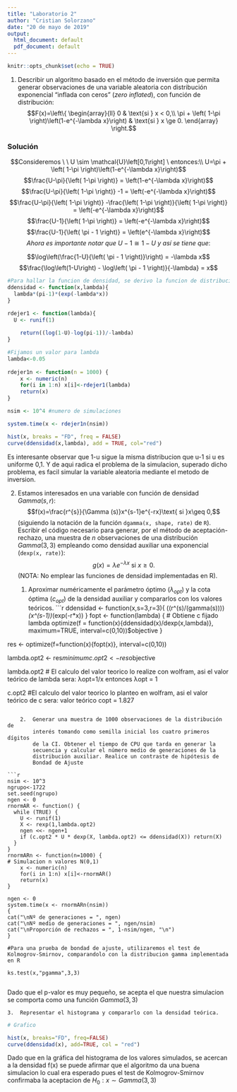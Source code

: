 ```yaml
---
title: "Laboratorio 2"
author: "Cristian Solorzano"
date: "20 de mayo de 2019"
output:
  html_document: default
  pdf_document: default
---
```


```r
knitr::opts_chunk$set(echo = TRUE)
```


1.  Describir un algoritmo basado en el método de inversión que permita generar
    observaciones de una variable aleatoria con distribución exponencial "inflada 
    con ceros" (*zero inflated*), con función de distribución: 
    $$F(x)=\left\{
    \begin{array}{ll}
    0 & \text{si } x < 0,\\
    \pi + \left( 1-\pi \right)\left(1-e^{-\lambda x}\right) & \text{si } x \ge 0.
    \end{array}
    \right.$$
    
### Solución
$$Consideremos \ \ U \sim \mathcal{U}\left[0,1\right] \ entonces:\\  U=\pi + \left( 1-\pi \right)\left(1-e^{-\lambda x}\right)$$
$$\frac{U-\pi}{\left( 1-\pi \right)} = \left(1-e^{-\lambda x}\right)$$
$$\frac{U-\pi}{\left( 1-\pi \right)} -1 = \left(-e^{-\lambda x}\right)$$
$$\frac{U-\pi}{\left( 1-\pi \right)} -\frac{\left( 1-\pi \right)}{\left( 1-\pi \right)} = \left(-e^{-\lambda x}\right)$$
$$\frac{U-1}{\left( 1-\pi \right)}  = \left(-e^{-\lambda x}\right)$$
$$\frac{U-1}{\left( \pi - 1 \right)}  = \left(e^{-\lambda x}\right)$$
$$Ahora\ es\ importante \ notar \ que \   U-1 \cong 1-U \ y\ así\ se\ tiene\ que:$$

$$\log\left(\frac{1-U}{\left( \pi - 1 \right)}\right)  = -\lambda x$$
$$\frac{\log\left(1-U\right) - \log\left( \pi - 1 \right)}{-\lambda}  =  x$$
```r
#Para hallar la funcion de densidad, se derivo la funcion de distribución y se obtuvo:
ddensidad <- function(x,lambda){
  lambda*(pi-1)*(exp(-lambda*x))
}

rdejer1 <- function(lambda){
  U <- runif(1)
  
    return((log(1-U)-log(pi-1))/-lambda)
}

#Fijamos un valor para lambda
lambda<-0.05
  
rdejer1n <- function(n = 1000) {
    x <- numeric(n)
    for(i in 1:n) x[i]<-rdejer1(lambda)
    return(x)
}

nsim <- 10^4 #numero de simulaciones

system.time(x <- rdejer1n(nsim))

hist(x, breaks = "FD", freq = FALSE)
curve(ddensidad(x,lambda), add = TRUE, col="red")
```

Es interesante observar que 1-u sigue la misma distribucion que u-1 si u es uniforme 0,1.
Y de aqui radica el problema de la simulacion, superado dicho problema, es facil simular la variable aleatoria mediante el metodo de inversion.


2.  Estamos interesados en una variable con función de densidad 
    $Gamma(s,r)$:
    $$f(x)=\frac{r^{s}}{\Gamma (s)}x^{s-1}e^{-rx}\text{ si }x\geq 0,$$
    (siguiendo la notación de la función `dgamma(x, shape, rate)` de `R`).
    Escribir el código necesario para generar, por el método de
    aceptación-rechazo, una muestra de $n$ observaciones de una
    distribución $Gamma(3,3)$ empleando como densidad auxiliar una
    exponencial (`dexp(x, rate)`):
    $$g(x)=\lambda e^{-\lambda x}\text{ si }x\geq 0.$$
    (NOTA: No emplear las funciones de densidad implementadas en R).
    
    1.  Aproximar numéricamente el parámetro óptimo ($\lambda
        _{opt}$) y la cota óptima ($c_{opt}$) de la densidad auxiliar y
        compararlos con los valores teóricos.
```r
ddensidad <- function(x,s=3,r=3){
  ((r^(s)/(gamma(s))))*(x^(s-1))*(exp(-r*x))
}
fopt <- function(lambda) {
  # Obtiene c fijado lambda
  optimize(f = function(x){ddensidad(x)/dexp(x,lambda)}, maximum=TRUE, interval=c(0,10))$objective
}

res <- optimize(f=function(x){fopt(x)}, interval=c(0,10))

lambda.opt2 <- res$minimum
c.opt2 <- res$objective

lambda.opt2
# El calculo del valor teorico lo realize con wolfram, asi el valor teórico de lambda sera: λopt=1/x entonces λopt = 1

c.opt2
#El calculo del valor teorico lo planteo en wolfram, asi el valor teórico de c sera: valor teórico copt = 1.827 

```
        
    2.  Generar una muestra de 1000 observaciones de la distribución de
        interés tomando como semilla inicial los cuatro primeros dígitos
        de la CI. Obtener el tiempo de CPU que tarda en generar la
        secuencia y calcular el número medio de generaciones de la
        distribución auxiliar. Realice un contraste de hipótesis de 
        Bondad de Ajuste
        
```r
nsim <- 10^3
ngrupo<-1722
set.seed(ngrupo)
ngen <- 0
rnormAR <- function() {
  while (TRUE) {
    U <- runif(1)
    X <- rexp(1,lambda.opt2)
    ngen <<- ngen+1 
    if (c.opt2 * U * dexp(X, lambda.opt2) <= ddensidad(X)) return(X)
  }
}
rnormARn <- function(n=1000) {
# Simulacion n valores N(0,1)
    x <- numeric(n)
    for(i in 1:n) x[i]<-rnormAR()
    return(x)
}

ngen <- 0
system.time(x <- rnormARn(nsim))
{
cat("\nNº de generaciones = ", ngen)
cat("\nNº medio de generaciones = ", ngen/nsim)
cat("\nProporción de rechazos = ", 1-nsim/ngen, "\n")
}

#Para una prueba de bondad de ajuste, utilizaremos el test de Kolmogrov-Smirnov, comparandolo con la distribucion gamma implementada en R

ks.test(x,"pgamma",3,3)


```

Dado que el p-valor es muy pequeño, se acepta el que nuestra simulacion se comporta como una función $Gamma(3,3)$

   
    3.  Representar el histograma y compararlo con la densidad teórica.

```r
# Grafico

hist(x, breaks="FD", freq=FALSE)
curve(ddensidad(x), add=TRUE, col = "red")
```

Dado que en la gráfica del histograma de los valores simulados, se acercan a la densidad f(x) se puede afirmar que el algoritmo da una buena simulacion lo cual era esperado pues el test de Kolmogrov-Smirnov confirmaba la aceptacion de $H_{0}:x \sim Gamma(3,3)$